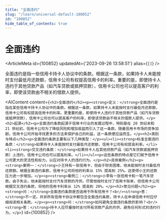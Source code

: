 ```yaml
---
title: "全面违约"
slug: "/learn/universal-default-100852"
id: "100852"
hide_table_of_contents: true
---
```



# 全面违约

<ArticleMeta id={100852} updatedAt={'2023-09-26 13:58:51'} alias={`[]`} />
<div className='border-solid border-b border-t-0 my-4 border-[var(--ifm-color-gray-300)]' />

全面违约是指一些信用卡持卡人协议中的条款。根据这一条款，如果持卡人未能按时支付最低月还款额，信用卡公司有权提高信用卡的利率。重要的是，即使持卡人违约于其他贷款产品（如汽车贷款或抵押贷款），信用卡公司也可以提高客户的利率，即使该贷款由不相关的借款人提供。

<AIContent content={`<h2>全面违约</h2><p><strong>定义：</strong>全面违约是指在某些信用卡持卡人协议中的条款。根据这一条款，如果持卡人未能按时支付最低月还款额，信用卡公司有权提高信用卡的利率。更重要的是，即使持卡人违约于其他贷款产品（如汽车贷款或抵押贷款），信用卡公司也可以提高客户的利率，即使该贷款由不相关的借款人提供。</p><h2>起源</h2><p>全面违约条款起源于信用卡行业的发展过程中，特别是在 20 世纪末和 21 世纪初，信用卡公司为了降低风险和增加收益而引入了这一条款。随着信用卡市场的竞争加剧，信用卡公司开始寻找更多的方法来保护自己的利益，这一条款便应运而生。</p><h2>类别与特点</h2><p>全面违约条款主要有以下几种类型：</p><ul><li><strong>标准全面违约条款：</strong>如果持卡人未能按时支付最低月还款额，信用卡公司有权提高利率。</li><li><strong>交叉违约条款：</strong>如果持卡人在其他贷款产品（如汽车贷款或抵押贷款）上违约，信用卡公司也可以提高利率。</li></ul><p>这些条款的特点是它们赋予信用卡公司更大的灵活性和权力，以应对持卡人的违约行为。</p><h2>具体案例</h2><p><strong>案例一：</strong>小王持有一张信用卡，但由于财务困难，他未能按时支付最低月还款额。根据全面违约条款，信用卡公司将他的利率从 15% 提高到 25%。这使得小王的还款压力进一步增加。</p><p><strong>案例二：</strong>小李有一张信用卡和一笔汽车贷款。由于失业，他未能按时支付汽车贷款的月供。尽管他按时支付了信用卡账单，但信用卡公司根据交叉违约条款，将他的信用卡利率从 12% 提高到 20%。</p><h2>常见问题</h2><p><strong>问：</strong>全面违约条款是否适用于所有信用卡？<br/><strong>答：</strong>不一定。并非所有信用卡协议中都包含全面违约条款，持卡人在申请信用卡时应仔细阅读相关条款。</p><p><strong>问：</strong>如何避免全面违约条款的影响？<br/><strong>答：</strong>持卡人应尽量按时支付所有贷款产品的月供，避免任何形式的违约行为。</p>`} id={100852} />
